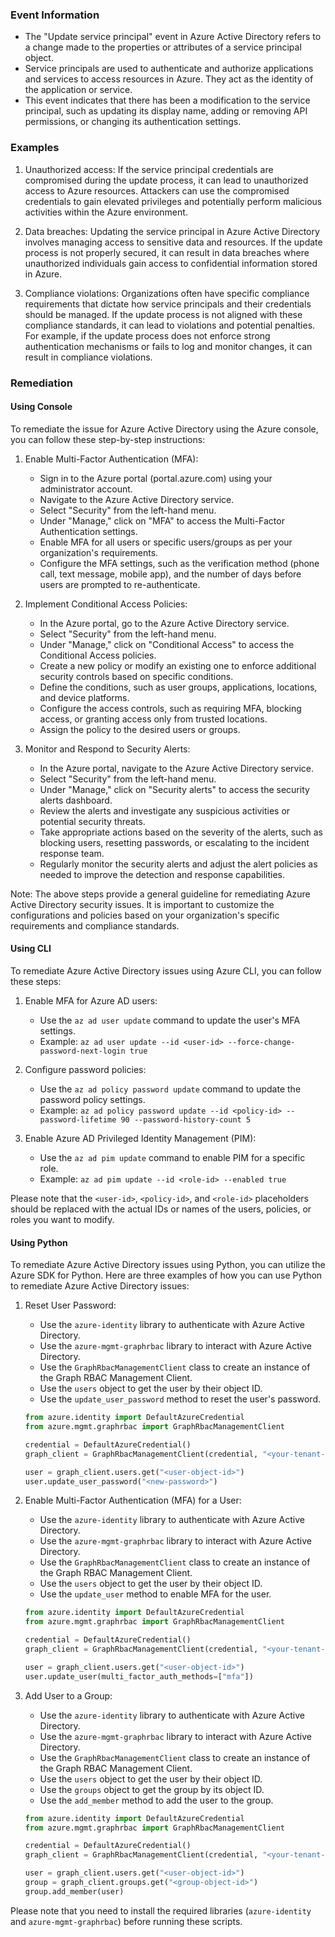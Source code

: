 
### Event Information

- The "Update service principal" event in Azure Active Directory refers to a change made to the properties or attributes of a service principal object.
- Service principals are used to authenticate and authorize applications and services to access resources in Azure. They act as the identity of the application or service.
- This event indicates that there has been a modification to the service principal, such as updating its display name, adding or removing API permissions, or changing its authentication settings.


### Examples

1. Unauthorized access: If the service principal credentials are compromised during the update process, it can lead to unauthorized access to Azure resources. Attackers can use the compromised credentials to gain elevated privileges and potentially perform malicious activities within the Azure environment.

2. Data breaches: Updating the service principal in Azure Active Directory involves managing access to sensitive data and resources. If the update process is not properly secured, it can result in data breaches where unauthorized individuals gain access to confidential information stored in Azure.

3. Compliance violations: Organizations often have specific compliance requirements that dictate how service principals and their credentials should be managed. If the update process is not aligned with these compliance standards, it can lead to violations and potential penalties. For example, if the update process does not enforce strong authentication mechanisms or fails to log and monitor changes, it can result in compliance violations.

### Remediation

#### Using Console

To remediate the issue for Azure Active Directory using the Azure console, you can follow these step-by-step instructions:

1. Enable Multi-Factor Authentication (MFA):
   - Sign in to the Azure portal (portal.azure.com) using your administrator account.
   - Navigate to the Azure Active Directory service.
   - Select "Security" from the left-hand menu.
   - Under "Manage," click on "MFA" to access the Multi-Factor Authentication settings.
   - Enable MFA for all users or specific users/groups as per your organization's requirements.
   - Configure the MFA settings, such as the verification method (phone call, text message, mobile app), and the number of days before users are prompted to re-authenticate.

2. Implement Conditional Access Policies:
   - In the Azure portal, go to the Azure Active Directory service.
   - Select "Security" from the left-hand menu.
   - Under "Manage," click on "Conditional Access" to access the Conditional Access policies.
   - Create a new policy or modify an existing one to enforce additional security controls based on specific conditions.
   - Define the conditions, such as user groups, applications, locations, and device platforms.
   - Configure the access controls, such as requiring MFA, blocking access, or granting access only from trusted locations.
   - Assign the policy to the desired users or groups.

3. Monitor and Respond to Security Alerts:
   - In the Azure portal, navigate to the Azure Active Directory service.
   - Select "Security" from the left-hand menu.
   - Under "Manage," click on "Security alerts" to access the security alerts dashboard.
   - Review the alerts and investigate any suspicious activities or potential security threats.
   - Take appropriate actions based on the severity of the alerts, such as blocking users, resetting passwords, or escalating to the incident response team.
   - Regularly monitor the security alerts and adjust the alert policies as needed to improve the detection and response capabilities.

Note: The above steps provide a general guideline for remediating Azure Active Directory security issues. It is important to customize the configurations and policies based on your organization's specific requirements and compliance standards.

#### Using CLI

To remediate Azure Active Directory issues using Azure CLI, you can follow these steps:

1. Enable MFA for Azure AD users:
   - Use the `az ad user update` command to update the user's MFA settings.
   - Example: `az ad user update --id <user-id> --force-change-password-next-login true`

2. Configure password policies:
   - Use the `az ad policy password update` command to update the password policy settings.
   - Example: `az ad policy password update --id <policy-id> --password-lifetime 90 --password-history-count 5`

3. Enable Azure AD Privileged Identity Management (PIM):
   - Use the `az ad pim update` command to enable PIM for a specific role.
   - Example: `az ad pim update --id <role-id> --enabled true`

Please note that the `<user-id>`, `<policy-id>`, and `<role-id>` placeholders should be replaced with the actual IDs or names of the users, policies, or roles you want to modify.

#### Using Python

To remediate Azure Active Directory issues using Python, you can utilize the Azure SDK for Python. Here are three examples of how you can use Python to remediate Azure Active Directory issues:

1. Reset User Password:
   - Use the `azure-identity` library to authenticate with Azure Active Directory.
   - Use the `azure-mgmt-graphrbac` library to interact with Azure Active Directory.
   - Use the `GraphRbacManagementClient` class to create an instance of the Graph RBAC Management Client.
   - Use the `users` object to get the user by their object ID.
   - Use the `update_user_password` method to reset the user's password.

   ```python
   from azure.identity import DefaultAzureCredential
   from azure.mgmt.graphrbac import GraphRbacManagementClient

   credential = DefaultAzureCredential()
   graph_client = GraphRbacManagementClient(credential, "<your-tenant-id>")

   user = graph_client.users.get("<user-object-id>")
   user.update_user_password("<new-password>")
   ```

2. Enable Multi-Factor Authentication (MFA) for a User:
   - Use the `azure-identity` library to authenticate with Azure Active Directory.
   - Use the `azure-mgmt-graphrbac` library to interact with Azure Active Directory.
   - Use the `GraphRbacManagementClient` class to create an instance of the Graph RBAC Management Client.
   - Use the `users` object to get the user by their object ID.
   - Use the `update_user` method to enable MFA for the user.

   ```python
   from azure.identity import DefaultAzureCredential
   from azure.mgmt.graphrbac import GraphRbacManagementClient

   credential = DefaultAzureCredential()
   graph_client = GraphRbacManagementClient(credential, "<your-tenant-id>")

   user = graph_client.users.get("<user-object-id>")
   user.update_user(multi_factor_auth_methods=["mfa"])
   ```

3. Add User to a Group:
   - Use the `azure-identity` library to authenticate with Azure Active Directory.
   - Use the `azure-mgmt-graphrbac` library to interact with Azure Active Directory.
   - Use the `GraphRbacManagementClient` class to create an instance of the Graph RBAC Management Client.
   - Use the `users` object to get the user by their object ID.
   - Use the `groups` object to get the group by its object ID.
   - Use the `add_member` method to add the user to the group.

   ```python
   from azure.identity import DefaultAzureCredential
   from azure.mgmt.graphrbac import GraphRbacManagementClient

   credential = DefaultAzureCredential()
   graph_client = GraphRbacManagementClient(credential, "<your-tenant-id>")

   user = graph_client.users.get("<user-object-id>")
   group = graph_client.groups.get("<group-object-id>")
   group.add_member(user)
   ```

Please note that you need to install the required libraries (`azure-identity` and `azure-mgmt-graphrbac`) before running these scripts.

